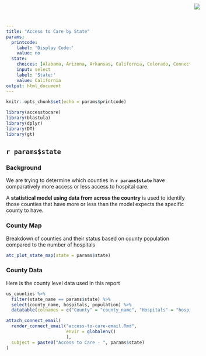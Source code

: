 ```yaml
---
title: "Access to Care by State"
params:
  printcode:
    label: 'Display Code:'
    value: no
  state:
    choices: [Alabama, Arizona, Arkansas, California, Colorado, Connecticut, Delaware, District of Columbia, Florida, Georgia, Hawaii, Idaho, Illinois, Indiana, Iowa, Kansas, Kentucky, Louisiana, Maine, Maryland, Massachusetts, Michigan, Minnesota, Mississippi, Missouri, Montana, Nebraska, Nevada, New Hampshire, New Jersey, New Mexico, New York, North Carolina, North Dakota, Ohio, Oklahoma, Oregon, Pennsylvania, Rhode Island, South Carolina, South Dakota, Tennessee, Texas, Utah, Vermont, Virginia, Washington, West Virginia, Wisconsin, Wyoming]
    input: select
    label: 'State:'
    value: California
output: html_document
---
```


<img src="RStudio1.png" style="position:absolute;top:10px;right:200px;" />

```r
knitr::opts_chunk$set(echo = params$printcode)

library(accesstocare)
library(blastula)
library(dplyr)
library(DT)
library(gt)
```

## `r params$state`

### Background

We are trying to determine which counties in **`r params$state`** have comparatively more access or less access to hospital care.

A **statistical model using data from across the country** is used to identify those counties that have more or less than the model expects the specific county to have.

### County Map

Breakdown of counties and their status based on county population compared to the number of hospitals

```r
atc_plot_state_map(state = params$state)
```

### County Data

Here is the county level data used in this report

```r
us_counties %>% 
  filter(state_name == params$state) %>% 
  select(county_name, hospitals, population) %>% 
  datatable(colnames = c("County" = "county_name", "Hospitals" = "hospitals", "Population" = "population"))
```

```r
attach_connect_email(
  render_connect_email("access-to-care-email.Rmd", 
                       envir = globalenv()
                       ),
  subject = paste0("Access to Care - ", params$state)
)
```
